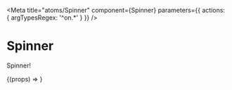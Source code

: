 

<Meta
  title="atoms/Spinner"
  component={Spinner}
  parameters={{ actions: { argTypesRegex: '^on.*' } }}
/>

# Spinner

Spinner!

<Canvas>
  <Story name="Default" args={{ size: 1, color: 'spinner' }}>
    {(props) => <Spinner {...props} />}
  </Story>
</Canvas>
